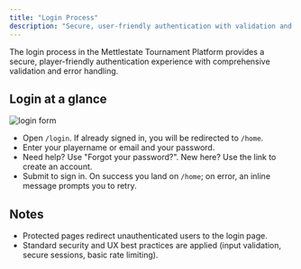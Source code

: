 ```yaml
---
title: "Login Process"
description: "Secure, user-friendly authentication with validation and error handling."
---
```


The login process in the Mettlestate Tournament Platform provides a secure, player-friendly authentication experience with comprehensive validation and error handling.

## Login at a glance

![login form](/images/screenshots/login-proccess.png)

- Open `/login`. If already signed in, you will be redirected to `/home`.
- Enter your playername or email and your password.
- Need help? Use "Forgot your password?". New here? Use the link to create an account.
- Submit to sign in. On success you land on `/home`; on error, an inline message prompts you to retry.

## Notes

- Protected pages redirect unauthenticated users to the login page.
- Standard security and UX best practices are applied (input validation, secure sessions, basic rate limiting).